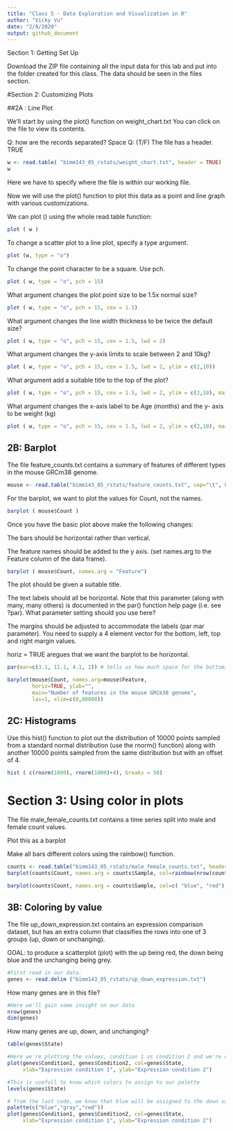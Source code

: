 ```yaml
---
title: "Class 5 - Data Exploration and Visualization in R"
author: "Vicky Vu"
date: "2/8/2020"
output: github_document
---
```


Section 1: Getting Set Up 

Download the ZIP file containing all the input data for this lab and put into the folder created for this class. The data should be seen in the files section. 

#Section 2: Customizing Plots 

##2A : Line Plot 

We'll start by using the plot() function on weight_chart.txt You can click on the file to view its contents. 

Q: how are the records separated? Space
Q: (T/F) The file has a header. TRUE

```r
w <- read.table( "bimm143_05_rstats/weight_chart.txt", header = TRUE)
w
```
Here we have to specify where the file is within our working file. 

Now we will use the plot() function to plot this data as a point and line graph with various customizations. 

We can plot () using the whole read.table function: 
```r
plot ( w )
```
To change a scatter plot to a line plot, specify a type argument. 
```r
plot (w, type = "o")
```
To change the point character to be a square. Use pch. 

```r
plot ( w, type = "o", pch = 15)
```

What argument changes the plot point size to be 1.5x normal size? 

```r
plot ( w, type = "o", pch = 15, cex = 1.5)
```
What argument changes the line width thickness to be twice the default size?
```r
plot ( w, type = "o", pch = 15, cex = 1.5, lwd = 2)
```

What argument changes the y-axis limits to scale between 2 and 10kg? 

```r
plot ( w, type = "o", pch = 15, cex = 1.5, lwd = 2, ylim = c(2,10))
```
What argument add a suitable title to the top of the plot?

```r
plot ( w, type = "o", pch = 15, cex = 1.5, lwd = 2, ylim = c(2,10), main = "Age V. Weight")
```
What argument changes the x-axis label to be Age (months) and the y- axis to be weight (kg)
```r
plot ( w, type = "o", pch = 15, cex = 1.5, lwd = 2, ylim = c(2,10), main = "Age V. Weight", xlab = "Age (months)", ylab = "Weight (kg)")

```

## 2B: Barplot 

The file feature_counts.txt contains a summary of features of different types in the mouse GRCm38 genome.

```r
mouse <- read.table("bimm143_05_rstats/feature_counts.txt", sep="\t", header=TRUE)

```

For the barplot, we want to plot the values for Count, not the names. 
```r
barplot ( mouse$Count )
```
Once you have the basic plot above make the following changes:

The bars should be horizontal rather than vertical.

The feature names should be added to the y axis. (set names.arg to the Feature column of the data frame).
```r
barplot ( mouse$Count, names.arg = "Feature")
```


The plot should be given a suitable title.

The text labels should all be horizontal. Note that this parameter (along with many, many others) is documented in the par() function help page (i.e. see ?par). What parameter setting should you use here? 

The margins should be adjusted to accommodate the labels (par mar parameter). You need to supply a 4 element vector for the bottom, left, top and right margin values.


horiz = TRUE aregues that we want the barplot to be horizontal. 
```r
par(mar=c(3.1, 11.1, 4.1, 2)) # tells us how much space for the bottom, left, top, right

barplot(mouse$Count, names.arg=mouse$Feature, 
        horiz=TRUE, ylab="", 
        main="Number of features in the mouse GRCm38 genome", 
        las=1, xlim=c(0,80000))
```

## 2C: Histograms 
Use this hist() function to plot out the distribution of 10000 points sampled from a standard normal distribution (use the rnorm() function) along with another 10000 points sampled from the same distribution but with an offset of 4.

```r
hist ( c(rnorm(1000), rnorm(1000)+4), breaks = 50)
```

# Section 3: Using color in plots 
The file male_female_counts.txt contains a time series split into male and female count values.

Plot this as a barplot

Make all bars different colors using the rainbow() function.
```r
counts <- read.table("bimm143_05_rstats/male_female_counts.txt", header=TRUE, sep="\t")
barplot(counts$Count, names.arg = counts$Sample, col=rainbow(nrow(counts)))
```
```r
barplot(counts$Count, names.arg = counts$Sample, col=c( "blue", "red"), ylab = "Counts")
```

## 3B: Coloring by value 
The file up_down_expression.txt contains an expression comparison dataset, but has an extra column that classifies the rows into one of 3 groups (up, down or unchanging). 

GOAL: to produce a scatterplot (plot) with the up being red, the down being blue and the unchanging being grey.

```r
#First read in our data. 
genes <- read.delim ("bimm143_05_rstats/up_down_expression.txt")
```

How many genes are in this file?
```r
#Here we'll gain some insight on our data 
nrow(genes)
dim(genes)
```
How many genes are up, down, and unchanging?
```r
table(genes$State)
```

```r
#Here we're plotting the values, condition 1 vs condition 2 and we're color coding our values based off of the state.
plot(genes$Condition1, genes$Condition2, col=genes$State, 
     xlab="Expression condition 1", ylab="Expression condition 2")
```

```r
#This is usefull to know which colors to assign to our palette
levels(genes$State)
```


```r
# from the last code, we know that blue will be assigned to the down values and up values to red. 
palette(c("blue","gray","red")) 
plot(genes$Condition1, genes$Condition2, col=genes$State, 
     xlab="Expression condition 1", ylab="Expression condition 2")

```











